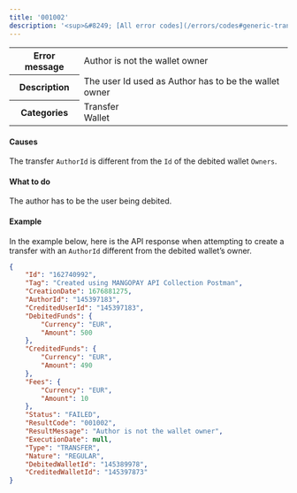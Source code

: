 ```yaml
---
title: '001002'  
description: '<sup>&#8249; [All error codes](/errors/codes#generic-transaction-errors)</sup>'
---
```

  
<table>
    <tbody>
        <tr>
            <th class="header"><strong>Error message</strong></th>
            <td class="table-content">Author is not the wallet owner</td>
        </tr>
        <tr>
            <th class="header"><strong>Description</strong></th>
            <td class="table-content">The user Id used as Author has to be the wallet owner</td>
        </tr>
        <tr>
            <th class="header"><strong>Categories</strong></th>
            <td class="table-content">  
<div class="label">Transfer</div>  
<div class="label">Wallet</div>
</td>
        </tr>
    </tbody>
</table>  

#### Causes  

The transfer `AuthorId` is different from the `Id` of the debited wallet `Owners`.  

#### What to do  

The author has to be the user being debited.  

#### Example  

In the example below, here is the API response when attempting to create a transfer with an `AuthorId` different from the debited wallet’s owner.  
```json API Response
{
    "Id": "162740992",
    "Tag": "Created using MANGOPAY API Collection Postman",
    "CreationDate": 1676881275,
    "AuthorId": "145397183",
    "CreditedUserId": "145397183",
    "DebitedFunds": {
        "Currency": "EUR",
        "Amount": 500
    },
    "CreditedFunds": {
        "Currency": "EUR",
        "Amount": 490
    },
    "Fees": {
        "Currency": "EUR",
        "Amount": 10
    },
    "Status": "FAILED",
    "ResultCode": "001002",
    "ResultMessage": "Author is not the wallet owner",
    "ExecutionDate": null,
    "Type": "TRANSFER",
    "Nature": "REGULAR",
    "DebitedWalletId": "145389978",
    "CreditedWalletId": "145397873"
}
```